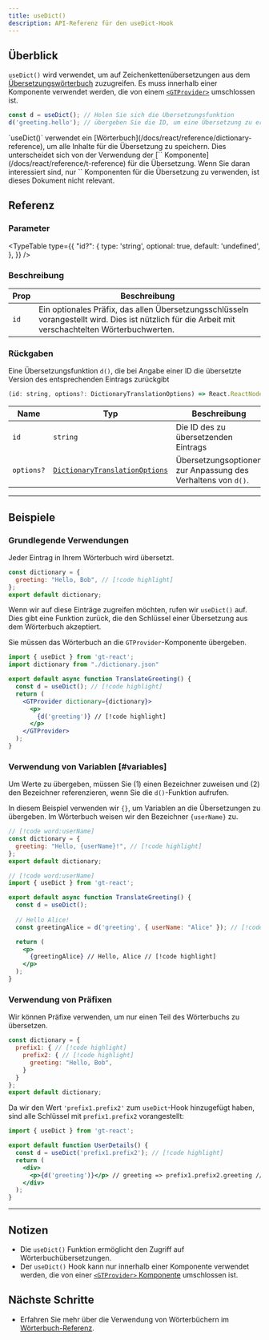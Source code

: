 ```yaml
---
title: useDict()
description: API-Referenz für den useDict-Hook
---
```


## Überblick

`useDict()` wird verwendet, um auf Zeichenkettenübersetzungen aus dem [Übersetzungswörterbuch](/docs/react/reference/dictionary-reference) zuzugreifen.
Es muss innerhalb einer Komponente verwendet werden, die von einem [`<GTProvider>`](/docs/react/api/components/gtprovider) umschlossen ist.

```jsx
const d = useDict(); // Holen Sie sich die Übersetzungsfunktion
d('greeting.hello'); // übergeben Sie die ID, um eine Übersetzung zu erhalten
```


<Callout>
  `useDict()` verwendet ein [Wörterbuch](/docs/react/reference/dictionary-reference), um alle Inhalte für die Übersetzung zu speichern.
  Dies unterscheidet sich von der Verwendung der [`<T>` Komponente](/docs/react/reference/t-reference) für die Übersetzung.
  Wenn Sie daran interessiert sind, nur `<T>` Komponenten für die Übersetzung zu verwenden, ist dieses Dokument nicht relevant.
</Callout>

## Referenz

### Parameter

<TypeTable
  type={{
    "id?": {
        type: 'string',
        optional: true,
        default: 'undefined',
    },
  }}
/>

### Beschreibung

| Prop | Beschreibung |
| ---- | ----------- |
| `id` | Ein optionales Präfix, das allen Übersetzungsschlüsseln vorangestellt wird. Dies ist nützlich für die Arbeit mit verschachtelten Wörterbuchwerten.|


### Rückgaben

Eine Übersetzungsfunktion `d()`, die bei Angabe einer ID die übersetzte Version des entsprechenden Eintrags zurückgibt

```jsx
(id: string, options?: DictionaryTranslationOptions) => React.ReactNode
```

| Name                  | Typ | Beschreibung                                                                 |
|-----------------------|--|-----------------------------------------------------------------------------|
| `id`             | `string` | Die ID des zu übersetzenden Eintrags                                     |
| `options?`            | [`DictionaryTranslationOptions`](/docs/react/api/types/DictionaryTranslationOptions) | Übersetzungsoptionen zur Anpassung des Verhaltens von `d()`. |

---

## Beispiele

### Grundlegende Verwendungen
Jeder Eintrag in Ihrem Wörterbuch wird übersetzt.

```jsx title="dictionary.jsx" copy
const dictionary = {
  greeting: "Hello, Bob", // [!code highlight]
};
export default dictionary;
```

Wenn wir auf diese Einträge zugreifen möchten, rufen wir `useDict()` auf.
Dies gibt eine Funktion zurück, die den Schlüssel einer Übersetzung aus dem Wörterbuch akzeptiert.

Sie müssen das Wörterbuch an die `GTProvider`-Komponente übergeben.

```jsx title="TranslateGreeting.jsx" copy
import { useDict } from 'gt-react';
import dictionary from "./dictionary.json"

export default async function TranslateGreeting() {
  const d = useDict(); // [!code highlight]
  return (
    <GTProvider dictionary={dictionary}>
      <p>
        {d('greeting')} // [!code highlight]
      </p>
    </GTProvider>
  );
}
```

### Verwendung von Variablen [#variables]
Um Werte zu übergeben, müssen Sie (1) einen Bezeichner zuweisen und (2) den Bezeichner referenzieren, wenn Sie die `d()`-Funktion aufrufen.

In diesem Beispiel verwenden wir `{}`, um Variablen an die Übersetzungen zu übergeben.
Im Wörterbuch weisen wir den Bezeichner `{userName}` zu.

```jsx title="dictionary.jsx" copy
// [!code word:userName]
const dictionary = {
  greeting: "Hello, {userName}!", // [!code highlight]
};
export default dictionary;
```

```jsx title="TranslateGreeting.jsx" copy
// [!code word:userName]
import { useDict } from 'gt-react';

export default async function TranslateGreeting() {
  const d = useDict();
  
  // Hello Alice!
  const greetingAlice = d('greeting', { userName: "Alice" }); // [!code highlight]

  return (
    <p>
      {greetingAlice} // Hello, Alice // [!code highlight]
    </p>
  );
}
```

### Verwendung von Präfixen

Wir können Präfixe verwenden, um nur einen Teil des Wörterbuchs zu übersetzen.
```jsx  title="dictionary.jsx" copy
const dictionary = {
  prefix1: { // [!code highlight]
    prefix2: { // [!code highlight]
      greeting: "Hello, Bob",
    }
  }
};
export default dictionary;
```
Da wir den Wert `'prefix1.prefix2'` zum `useDict`-Hook hinzugefügt haben, sind alle Schlüssel mit `prefix1.prefix2` vorangestellt:
```jsx title="UserDetails.jsx" copy
import { useDict } from 'gt-react';

export default function UserDetails() {
  const d = useDict('prefix1.prefix2'); // [!code highlight]
  return (
    <div>
      <p>{d('greeting')}</p> // greeting => prefix1.prefix2.greeting // [!code highlight]
    </div>
  );
}
```
--- 
## Notizen
 * Die `useDict()` Funktion ermöglicht den Zugriff auf Wörterbuchübersetzungen.
 * Der `useDict()` Hook kann nur innerhalb einer Komponente verwendet werden, die von einer [`<GTProvider>` Komponente](/docs/react/api/components/gtprovider) umschlossen ist.

## Nächste Schritte
 * Erfahren Sie mehr über die Verwendung von Wörterbüchern im [Wörterbuch-Referenz](/docs/react/reference/dictionary-reference).